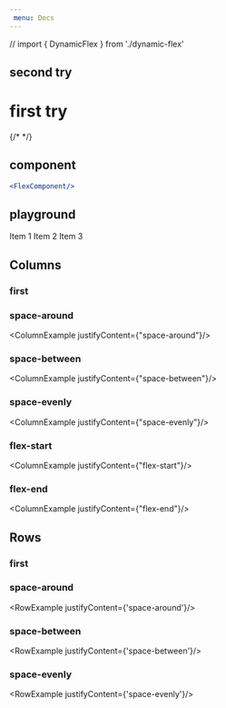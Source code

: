 ```yaml
---
 menu: Docs
---
```


// import { DynamicFlex } from './dynamic-flex'





## second try


<DynamicFlexComponent/>

# first try

{/* <DynamicFlex/> */}

## component

```jsx live=true
<FlexComponent/>
```

## playground

<Playground>
<BorderBox width={300} height={300} borderRadius={0}>
  <Flex flexWrap="nowrap">
    <Flex.Item>
      <Box p={3} bg="blue.5">
        Item 1
      </Box>
    </Flex.Item>
    <Flex.Item>
      <Box p={3} bg="green.5">
        Item 2
      </Box>
    </Flex.Item>
    <Flex.Item>
      <Box p={3} bg="yellow.5">
        Item 3
      </Box>
    </Flex.Item>
  </Flex>
</BorderBox>
</Playground>

## Columns

### first

<ColumnExample grow={1}/>

### space-around

<ColumnExample justifyContent={"space-around"}/>

### space-between

<ColumnExample justifyContent={"space-between"}/>

### space-evenly

<ColumnExample justifyContent={"space-evenly"}/>

### flex-start

<ColumnExample justifyContent={"flex-start"}/>

### flex-end

<ColumnExample justifyContent={"flex-end"}/>

## Rows

### first

<RowExample/>

### space-around

<RowExample justifyContent={'space-around'}/>

### space-between

<RowExample justifyContent={'space-between'}/>

### space-evenly

<RowExample justifyContent={'space-evenly'}/>

